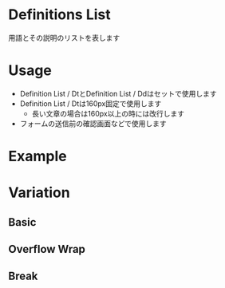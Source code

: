 
<Meta of={DefinitionListStories} />

# Definitions List
用語とその説明のリストを表します

# Usage
- Definition List / DtとDefinition List / Ddはセットで使用します
- Definition List / Dtは160px固定で使用します
    - 長い文章の場合は160px以上の時には改行します
- フォームの送信前の確認画面などで使用します

# Example

<Canvas of={DefinitionListStories.Basic} />
<Controls />

# Variation

## Basic
<Canvas of={DefinitionListStories.Basic} />

## Overflow Wrap
<Canvas of={DefinitionListStories.OverflowWrap} />

## Break
<Canvas of={DefinitionListStories.Break} />